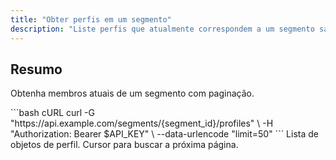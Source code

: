 ```yaml
---
title: "Obter perfis em um segmento"
description: "Liste perfis que atualmente correspondem a um segmento salvo."
---
```


## Resumo

Obtenha membros atuais de um segmento com paginação.

<Steps>
<Step title="Consultar um segmento">
  <RequestExample>
  ```bash cURL
  curl -G "https://api.example.com/segments/{segment_id}/profiles" \
    -H "Authorization: Bearer $API_KEY" \
    --data-urlencode "limit=50"
  ```
  </RequestExample>
</Step>

<Step title="Campos de resposta">
  <ResponseField name="data" type="array" required>
  Lista de objetos de perfil.
  </ResponseField>
  <ResponseField name="next_cursor" type="string">
  Cursor para buscar a próxima página.
  </ResponseField>
</Step>
</Steps>
